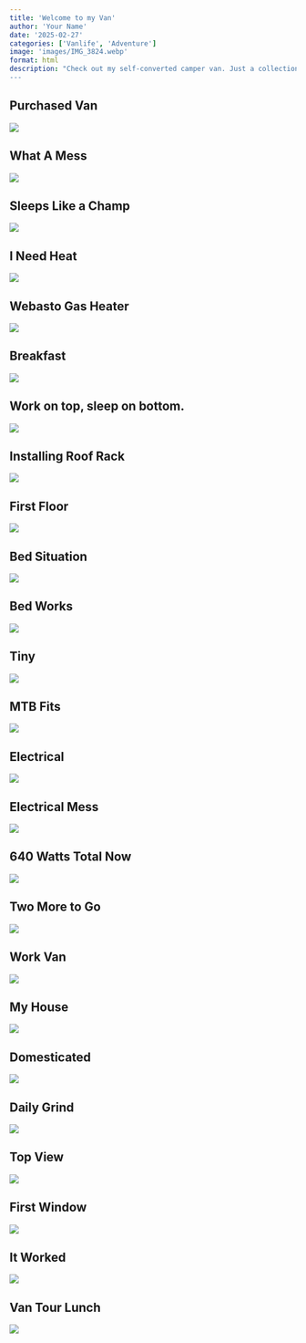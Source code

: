 ```yaml
---
title: 'Welcome to my Van'
author: 'Your Name'
date: '2025-02-27'
categories: ['Vanlife', 'Adventure']
image: 'images/IMG_3824.webp'
format: html
description: "Check out my self-converted camper van. Just a collection of photos, but they tell the whole story.  
---
```


## Purchased Van

![](images/IMG_3824.webp)

## What A Mess

![](images/IMG_4029.webp)

## Sleeps Like a Champ

![](images/IMG_4038.webp)

## I Need Heat

![](images/IMG_4233.webp)

## Webasto Gas Heater

![](images/IMG_4245.webp)

## Breakfast

![](images/IMG_4264.webp)

## Work on top, sleep on bottom.

![](images/IMG_4286.webp)

## Installing Roof Rack

![](images/IMG_4361.webp)

## First Floor

![](images/IMG_4402.webp)

## Bed Situation

![](images/IMG_4403.webp)

## Bed Works

![](images/IMG_4413.webp)

## Tiny

![](images/IMG_4486.webp)

## MTB Fits

![](images/IMG_4493.webp)

## Electrical

![](images/IMG_4510.webp)

## Electrical Mess

![](images/IMG_4525.webp)

## 640 Watts Total Now

![](images/IMG_4761.webp)

## Two More to Go

![](images/IMG_4762.webp)

## Work Van

![](images/IMG_4764.webp)

## My House

![](images/IMG_4769.webp)

## Domesticated

![](images/IMG_4770.webp)

## Daily Grind

![](images/IMG_5065.webp)

## Top View

![](images/IMG_5512.webp)

## First Window

![](images/IMG_5701.webp)

## It Worked

![](images/IMG_5703.webp)

## Van Tour Lunch

![](images/Van%20Tour%20Lunch.webp)
